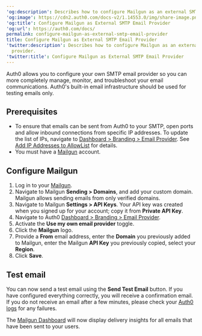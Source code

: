 ---
'og:description': Describes how to configure Mailgun as an external SMTP email provider.
'og:image': https://cdn2.auth0.com/docs-v2/1.14553.0/img/share-image.png
'og:title': Configure Mailgun as External SMTP Email Provider
'og:url': https://auth0.com/docs/
permalink: configure-mailgun-as-external-smtp-email-provider
title: Configure Mailgun as External SMTP Email Provider
'twitter:description': Describes how to configure Mailgun as an external SMTP email
  provider.
'twitter:title': Configure Mailgun as External SMTP Email Provider
---
Auth0 allows you to configure your own SMTP email provider so you can more completely manage, monitor, and troubleshoot your email communications. Auth0's built-in email infrastructure should be used for testing emails only.

## Prerequisites

* To ensure that emails can be sent from Auth0 to your SMTP, open ports and allow inbound connections from specific IP addresses. To update the list of IPs, navigate to [Dashboard > Branding > Email Provider](https://manage.auth0.com/#/branding/email_provider). See [Add IP Addresses to AllowList](/docs/secure/security-guidance/data-security/allowlist) for details.
* You must have a [Mailgun](https://mailgun.com) account.

## Configure Mailgun

1. Log in to your [Mailgun](https://mailgun.com).
2. Navigate to Mailgun **Sending > Domains**, and add your custom domain. Mailgun allows sending emails from only verified domains.
3. Navigate to Mailgun **Settings > API Keys**. Your API key was created when you signed up for your account; copy it from **Private API Key**.
4. Navigate to Auth0 [Dashboard > Branding > Email Provider](https://manage.auth0.com/#/branding/email_provider).
5. Activate the **Use my own email provider** toggle.
6. Click the **Mailgun** logo.
7. Provide a **From** email address, enter the **Domain** you previously added to Mailgun, enter the Mailgun **API Key** you previously copied, select your **Region**.
8. Click **Save**.

## Test email

You can now send a test email using the **Send Test Email** button. If you have configured everything correctly, you will receive a confirmation email. If you do not receive an email after a few minutes, please check your [Auth0 logs](https://manage.auth0.com/#/logs) for any failures.

The [Mailgun Dashboard](https://app.mailgun.com/app/dashboard) will now display delivery insights for all emails that have been sent to your users.